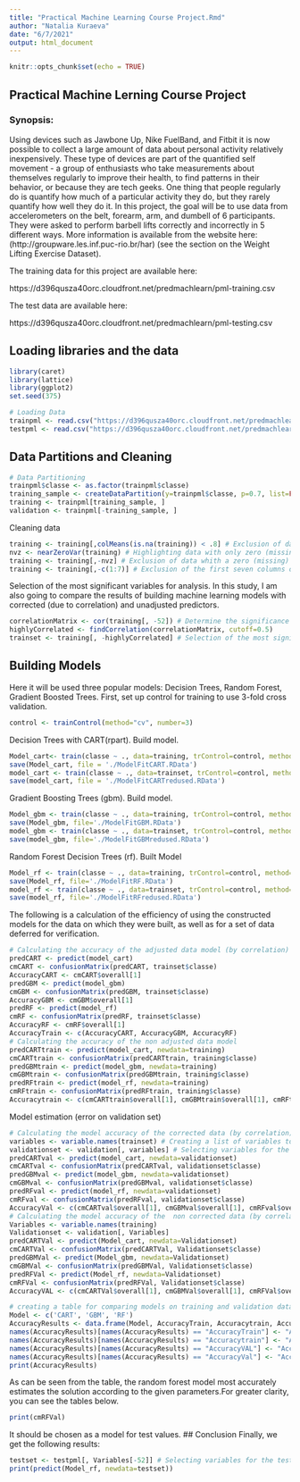 ```yaml
---
title: "Practical Machine Learning Course Project.Rmd"
author: "Natalia Kuraeva"
date: "6/7/2021"
output: html_document
---
```


```r
knitr::opts_chunk$set(echo = TRUE)
```

## Practical Machine Lerning Course Project

### Synopsis:

Using devices such as Jawbone Up, Nike FuelBand, and Fitbit it is now possible to collect a large amount of data about personal activity relatively inexpensively. These type of devices are part of the quantified self movement - a group of enthusiasts who take measurements about themselves regularly to improve their health, to find patterns in their behavior, or because they are tech geeks. One thing that people regularly do is quantify how much of a particular activity they do, but they rarely quantify how well they do it. In this project, the goal will be to use data from accelerometers on the belt, forearm, arm, and dumbell of 6 participants. They were asked to perform barbell lifts correctly and incorrectly in 5 different ways. More information is available from the website here: (http://groupware.les.inf.puc-rio.br/har) (see the section on the Weight Lifting Exercise Dataset).

The training data for this project are available here:

https://d396qusza40orc.cloudfront.net/predmachlearn/pml-training.csv

The test data are available here:

https://d396qusza40orc.cloudfront.net/predmachlearn/pml-testing.csv

## Loading libraries and the data

```r
library(caret)
library(lattice)
library(ggplot2)
set.seed(375)
```

```r
# Loading Data
trainpml <- read.csv("https://d396qusza40orc.cloudfront.net/predmachlearn/pml-training.csv")
testpml <- read.csv("https://d396qusza40orc.cloudfront.net/predmachlearn/pml-testing.csv")
```
## Data Partitions and Cleaning
```r
# Data Partitioning
trainpml$classe <- as.factor(trainpml$classe)
training_sample <- createDataPartition(y=trainpml$classe, p=0.7, list=FALSE)
training <- trainpml[training_sample, ]
validation <- trainpml[-training_sample, ]
```
Cleaning data
```r
training <- training[,colMeans(is.na(training)) < .8] # Exclusion of data with a lot of undefined values
nvz <- nearZeroVar(training) # Highlighting data with only zero (missing) values
training <- training[,-nvz] # Exclusion of data whith a zero (missing) values
training <- training[,-c(1:7)] # Exclusion of the first seven columns of data, since they carry formal information about the experimental conditions and cannot be considered as influencing the conclusions in this case.
```
Selection of the most significant variables for analysis. In this study, I am also going to compare the results of building machine learning models with corrected (due to correlation) and unadjusted predictors.
```r
correlationMatrix <- cor(training[, -52]) # Determine the significance of variables
highlyCorrelated <- findCorrelation(correlationMatrix, cutoff=0.5) 
trainset <- training[, -highlyCorrelated] # Selection of the most significant variables for analysis
```
## Building Models
Here it will be used three popular models: Decision Trees, Random Forest, Gradient Boosted Trees. First, set up control for training to use 3-fold cross validation.
```r
control <- trainControl(method="cv", number=3)
```
Decision Trees with CART(rpart). Build model.
```r
Model_cart<- train(classe ~ ., data=training, trControl=control, method='rpart') # Model with all predictors
save(Model_cart, file = './ModelFitCART.RData')
model_cart <- train(classe ~ ., data=trainset, trControl=control, method='rpart') # Reduced predictor model (based on correlation)
save(model_cart, file = './ModelFitCARTredused.RData')
```
Gradient Boosting Trees (gbm). Build model.
```r
Model_gbm <- train(classe ~ ., data=training, trControl=control, method='gbm') # Model with all predictors
save(Model_gbm, file='./ModelFitGBM.RData')
model_gbm <- train(classe ~ ., data=trainset, trControl=control, method='gbm') # Reduced predictor model (based on correlation)
save(model_gbm, file='./ModelFitGBMredused.RData')
```
Random Forest Decision Trees (rf). Built Model
```r
Model_rf <- train(classe ~ ., data=training, trControl=control, method='rf', data_out = FALSE) # Model with all predictors
save(Model_rf, file='./ModelFitRF.RData')
model_rf <- train(classe ~ ., data=trainset, trControl=control, method='rf', data_out = FALSE) # Reduced predictor model (based on correlation)
save(model_rf, file='./ModelFitRFredused.RData')
```
The following is a calculation of the efficiency of using the constructed models for the data on which they were built, as well as for a set of data deferred for verification.
```r
# Calculating the accuracy of the adjusted data model (by correlation)
predCART <- predict(model_cart)
cmCART <- confusionMatrix(predCART, trainset$classe)
AccuracyCART <- cmCART$overall[1]
predGBM <- predict(model_gbm)
cmGBM <- confusionMatrix(predGBM, trainset$classe)
AccuracyGBM <- cmGBM$overall[1]
predRF <- predict(model_rf)
cmRF <- confusionMatrix(predRF, trainset$classe)
AccuracyRF <- cmRF$overall[1]
AccuracyTrain <- c(AccuracyCART, AccuracyGBM, AccuracyRF)
# Calculating the accuracy of the non adjusted data model
predCARTtrain <- predict(model_cart, newdata=training)
cmCARTtrain <- confusionMatrix(predCARTtrain, training$classe)
predGBMtrain <- predict(model_gbm, newdata=training)
cmGBMtrain <- confusionMatrix(predGBMtrain, training$classe)
predRFtrain <- predict(model_rf, newdata=training)
cmRFtrain <- confusionMatrix(predRFtrain, training$classe)
Accuracytrain <- c(cmCARTtrain$overall[1], cmGBMtrain$overall[1], cmRFtrain$overall[1])
```
Model estimation (error on validation set)
```r
# Calculating the model accuracy of the corrected data (by correlation) for the validation data
variables <- variable.names(trainset) # Creating a list of variables to select from the dataset.
validationset <- validation[, variables] # Selecting variables for the validation set.
predCARTval <- predict(model_cart, newdata=validationset)
cmCARTval <- confusionMatrix(predCARTval, validationset$classe)
predGBMval <- predict(model_gbm, newdata=validationset)
cmGBMval <- confusionMatrix(predGBMval, validationset$classe)
predRFval <- predict(model_rf, newdata=validationset)
cmRFval <- confusionMatrix(predRFval, validationset$classe)
AccuracyVal <- c(cmCARTval$overall[1], cmGBMval$overall[1], cmRFval$overall[1])
# Calculating the model accuracy of the  non corrected data (by correlation) for the validation data
Variables <- variable.names(training)
Validationset <- validation[, Variables]
predCARTVal <- predict(Model_cart, newdata=Validationset)
cmCARTVal <- confusionMatrix(predCARTVal, Validationset$classe)
predGBMVal <- predict(Model_gbm, newdata=Validationset)
cmGBMVal <- confusionMatrix(predGBMVal, Validationset$classe)
predRFVal <- predict(Model_rf, newdata=Validationset)
cmRFVal <- confusionMatrix(predRFVal, Validationset$classe)
AccuracyVAL <- c(cmCARTVal$overall[1], cmGBMVal$overall[1], cmRFVal$overall[1])

# creating a table for comparing models on training and validation data
Model <- c('CART', 'GBM', 'RF')
AccuracyResults <- data.frame(Model, AccuracyTrain, Accuracytrain, AccuracyVAL, AccuracyVal)
names(AccuracyResults)[names(AccuracyResults) == "AccuracyTrain"] <- "Accuracy complete training data"
names(AccuracyResults)[names(AccuracyResults) == "Accuracytrain"] <- "Accuracy reduced training data"
names(AccuracyResults)[names(AccuracyResults) == "AccuracyVAL"] <- "Accuracy complete validation data"
names(AccuracyResults)[names(AccuracyResults) == "AccuracyVal"] <- "Accuracy reduced validation data"
print(AccuracyResults)
```

As can be seen from the table, the random forest model most accurately estimates the solution according to the given parameters.For greater clarity, you can see the tables below.
```r
print(cmRFVal)
```
It should be chosen as a model for test values.
## Conclusion
Finally, we get the following results:
```r
testset <- testpml[, Variables[-52]] # Selecting variables for the test set.
print(predict(Model_rf, newdata=testset))
```